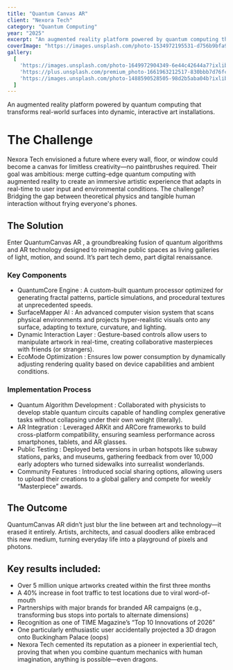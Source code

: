 ```yaml
---
title: "Quantum Canvas AR"
client: "Nexora Tech"
category: "Quantum Computing"
year: "2025"
excerpt: "An augmented reality platform powered by quantum computing that transforms real-world surfaces into dynamic, interactive art installations."
coverImage: "https://images.unsplash.com/photo-1534972195531-d756b9bfa9f2?ixlib=rb-4.0.3&auto=format&fit=crop&w=1000&q=80"
gallery:
  [
    'https://images.unsplash.com/photo-1649972904349-6e44c42644a7?ixlib=rb-4.0.3&auto=format&fit=crop&w=1000&q=80',
    'https://plus.unsplash.com/premium_photo-1661963212517-830bbb7d76fc?ixlib=rb-4.0.3&auto=format&fit=crop&w=1000&q=80',
    'https://images.unsplash.com/photo-1488590528505-98d2b5aba04b?ixlib=rb-4.0.3&auto=format&fit=crop&w=1000&q=80',
  ]
---
```


An augmented reality platform powered by quantum computing that transforms real-world surfaces into
dynamic, interactive art installations.

# The Challenge

Nexora Tech envisioned a future where every wall, floor, or window could become a canvas for
limitless creativity—no paintbrushes required. Their goal was ambitious: merge cutting-edge quantum
computing with augmented reality to create an immersive artistic experience that adapts in real-time
to user input and environmental conditions. The challenge? Bridging the gap between theoretical
physics and tangible human interaction without frying everyone's phones.

## The Solution

Enter QuantumCanvas AR , a groundbreaking fusion of quantum algorithms and AR technology designed to
reimagine public spaces as living galleries of light, motion, and sound. It’s part tech demo, part
digital renaissance.

### Key Components

- QuantumCore Engine : A custom-built quantum processor optimized for generating fractal patterns,
  particle simulations, and procedural textures at unprecedented speeds.
- SurfaceMapper AI : An advanced computer vision system that scans physical environments and
  projects hyper-realistic visuals onto any surface, adapting to texture, curvature, and lighting.
- Dynamic Interaction Layer : Gesture-based controls allow users to manipulate artwork in real-time,
  creating collaborative masterpieces with friends (or strangers).
- EcoMode Optimization : Ensures low power consumption by dynamically adjusting rendering quality
  based on device capabilities and ambient conditions.

### Implementation Process

- Quantum Algorithm Development : Collaborated with physicists to develop stable quantum circuits
  capable of handling complex generative tasks without collapsing under their own weight
  (literally).
- AR Integration : Leveraged ARKit and ARCore frameworks to build cross-platform compatibility,
  ensuring seamless performance across smartphones, tablets, and AR glasses.
- Public Testing : Deployed beta versions in urban hotspots like subway stations, parks, and
  museums, gathering feedback from over 10,000 early adopters who turned sidewalks into surrealist
  wonderlands.
- Community Features : Introduced social sharing options, allowing users to upload their creations
  to a global gallery and compete for weekly “Masterpiece” awards.

## The Outcome

QuantumCanvas AR didn’t just blur the line between art and technology—it erased it entirely.
Artists, architects, and casual doodlers alike embraced this new medium, turning everyday life into
a playground of pixels and photons.

## Key results included:

- Over 5 million unique artworks created within the first three months
- A 40% increase in foot traffic to test locations due to viral word-of-mouth
- Partnerships with major brands for branded AR campaigns (e.g., transforming bus stops into portals
  to alternate dimensions)
- Recognition as one of TIME Magazine’s “Top 10 Innovations of 2026”
- One particularly enthusiastic user accidentally projected a 3D dragon onto Buckingham Palace
  (oops)
- Nexora Tech cemented its reputation as a pioneer in experiential tech, proving that when you
  combine quantum mechanics with human imagination, anything is possible—even dragons.
